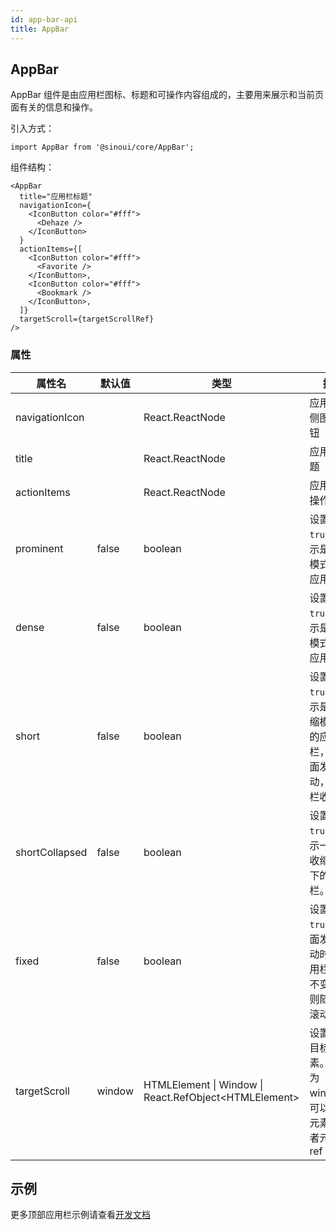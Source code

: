 ```yaml
---
id: app-bar-api
title: AppBar
---
```



## AppBar

AppBar 组件是由应用栏图标、标题和可操作内容组成的，主要用来展示和当前页面有关的信息和操作。

引入方式：

```tsx
import AppBar from '@sinoui/core/AppBar';
```

组件结构：

```tsx
<AppBar
  title="应用栏标题"
  navigationIcon={
    <IconButton color="#fff">
      <Dehaze />
    </IconButton>
  }
  actionItems={[
    <IconButton color="#fff">
      <Favorite />
    </IconButton>,
    <IconButton color="#fff">
      <Bookmark />
    </IconButton>,
  ]}
  targetScroll={targetScrollRef}
/>
```

### 属性

| 属性名         | 默认值 | 类型                                                   | 描述                                                                   |
| -------------- | ------ | ------------------------------------------------------ | ---------------------------------------------------------------------- |
| navigationIcon |        | React.ReactNode                                        | 应用栏左侧图标按钮                                                     |
| title          |        | React.ReactNode                                        | 应用栏标题                                                             |
| actionItems    |        | React.ReactNode                                        | 应用栏可操作元素                                                       |
| prominent      | false  | boolean                                                | 设置为`true`，表示是突出模式下的应用栏。                               |
| dense          | false  | boolean                                                | 设置为`true`，表示是密集模式下的应用栏。                               |
| short          | false  | boolean                                                | 设置为`true`，表示是可收缩模式下的应用栏，当页面发生滚动，应用栏收缩。 |
| shortCollapsed | false  | boolean                                                | 设置为`true`，表示一直是收缩模式下的应用栏。                           |
| fixed          | false  | boolean                                                | 设置为`true`，页面发生滚动时，应用栏位置不变，否则随页面滚动动         |
| targetScroll   | window | HTMLElement \| Window \| React.RefObject<HTMLElement\> | 设置滚动目标元素。默认为 window。可以 DOM 元素，或者元素的 ref         |

## 示例

更多顶部应用栏示例请查看[开发文档](../components/app-bar)
